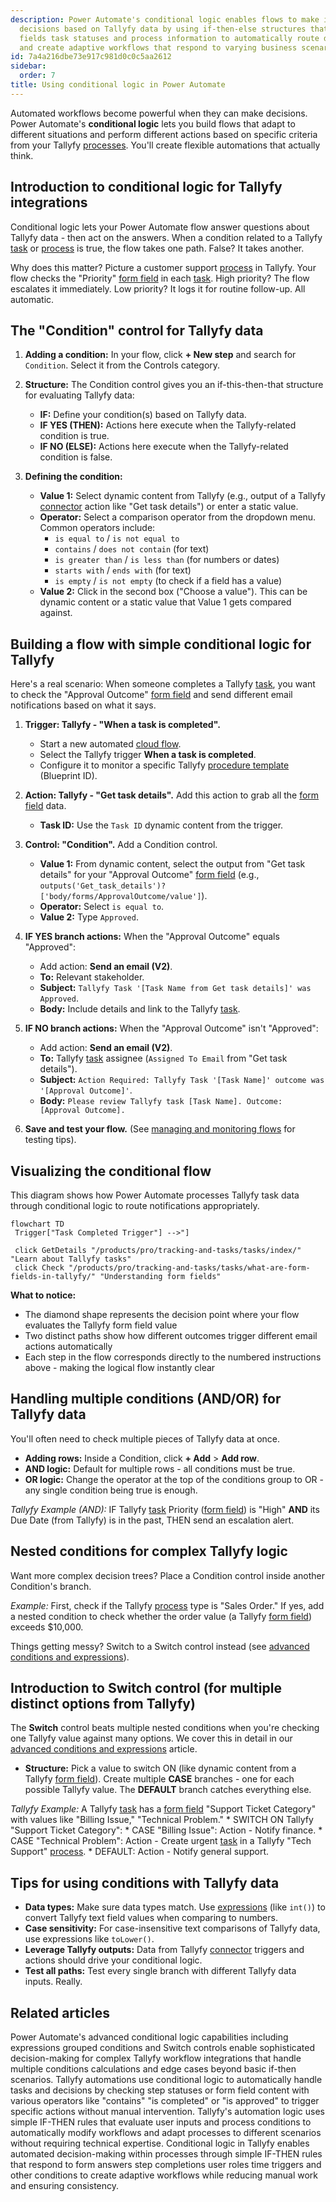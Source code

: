 ```yaml
---
description: Power Automate's conditional logic enables flows to make intelligent
  decisions based on Tallyfy data by using if-then-else structures that evaluate form
  fields task statuses and process information to automatically route different actions
  and create adaptive workflows that respond to varying business scenarios.
id: 7a4a216dbe73e917c981d0c0c5aa2612
sidebar:
  order: 7
title: Using conditional logic in Power Automate
---
```



Automated workflows become powerful when they can make decisions. Power Automate's **conditional logic** lets you build flows that adapt to different situations and perform different actions based on specific criteria from your Tallyfy [processes](/products/pro/tracking-and-tasks/processes/). You'll create flexible automations that actually think.

## Introduction to conditional logic for Tallyfy integrations

Conditional logic lets your Power Automate flow answer questions about Tallyfy data - then act on the answers. When a condition related to a Tallyfy [task](/products/pro/tracking-and-tasks/tasks/) or [process](/products/pro/tracking-and-tasks/processes/) is true, the flow takes one path. False? It takes another.

Why does this matter? Picture a customer support [process](/products/pro/tracking-and-tasks/processes/) in Tallyfy. Your flow checks the "Priority" [form field](/products/pro/tracking-and-tasks/tasks/what-are-form-fields-in-tallyfy/) in each [task](/products/pro/tracking-and-tasks/tasks/). High priority? The flow escalates it immediately. Low priority? It logs it for routine follow-up. All automatic.

## The "Condition" control for Tallyfy data

<Steps>

1.  **Adding a condition:** In your flow, click **+ New step** and search for `Condition`. Select it from the Controls category.

2.  **Structure:** The Condition control gives you an if-this-then-that structure for evaluating Tallyfy data:
    *   **IF:** Define your condition(s) based on Tallyfy data.
    *   **IF YES (THEN):** Actions here execute when the Tallyfy-related condition is true.
    *   **IF NO (ELSE):** Actions here execute when the Tallyfy-related condition is false.



3.  **Defining the condition:**
    *   **Value 1:** Select dynamic content from Tallyfy (e.g., output of a Tallyfy [connector](/products/pro/integrations/middleware/power-automate/how-can-i-integrate-tallyfy-with-microsoft-power-automate/) action like "Get task details") or enter a static value.
    *   **Operator:** Select a comparison operator from the dropdown menu. Common operators include:
        *   `is equal to` / `is not equal to`
        *   `contains` / `does not contain` (for text)
        *   `is greater than` / `is less than` (for numbers or dates)
        *   `starts with` / `ends with` (for text)
        *   `is empty` / `is not empty` (to check if a field has a value)
    *   **Value 2:** Click in the second box ("Choose a value"). This can be dynamic content or a static value that Value 1 gets compared against.

</Steps>

## Building a flow with simple conditional logic for Tallyfy

Here's a real scenario: When someone completes a Tallyfy [task](/products/pro/tracking-and-tasks/tasks/), you want to check the "Approval Outcome" [form field](/products/pro/tracking-and-tasks/tasks/what-are-form-fields-in-tallyfy/) and send different email notifications based on what it says.

<Steps>

1.  **Trigger: Tallyfy - "When a task is completed".**
    *   Start a new automated [cloud flow](/products/pro/integrations/middleware/power-automate/understanding-power-automate-basics/).
    *   Select the Tallyfy trigger **When a task is completed**.
    *   Configure it to monitor a specific Tallyfy [procedure template](/products/pro/documenting/templates/) (Blueprint ID).

2.  **Action: Tallyfy - "Get task details".**
    Add this action to grab all the [form field](/products/pro/tracking-and-tasks/tasks/what-are-form-fields-in-tallyfy/) data.
    *   **Task ID:** Use the `Task ID` dynamic content from the trigger.

3.  **Control: "Condition".**
    Add a Condition control.
    *   **Value 1:** From dynamic content, select the output from "Get task details" for your "Approval Outcome" [form field](/products/pro/tracking-and-tasks/tasks/what-are-form-fields-in-tallyfy/) (e.g., `outputs('Get_task_details')?['body/forms/ApprovalOutcome/value']`).
    *   **Operator:** Select `is equal to`.
    *   **Value 2:** Type `Approved`.



4.  **IF YES branch actions:**
    When the "Approval Outcome" equals "Approved":
    *   Add action: **Send an email (V2)**.
    *   **To:** Relevant stakeholder.
    *   **Subject:** `Tallyfy Task '[Task Name from Get task details]' was Approved`.
    *   **Body:** Include details and link to the Tallyfy [task](/products/pro/tracking-and-tasks/tasks/).

5.  **IF NO branch actions:**
    When the "Approval Outcome" isn't "Approved":
    *   Add action: **Send an email (V2)**.
    *   **To:** Tallyfy [task](/products/pro/tracking-and-tasks/tasks/) assignee (`Assigned To Email` from "Get task details").
    *   **Subject:** `Action Required: Tallyfy Task '[Task Name]' outcome was '[Approval Outcome]'`.
    *   **Body:** `Please review Tallyfy task [Task Name]. Outcome: [Approval Outcome].`

6.  **Save and test your flow.** (See [managing and monitoring flows](/products/pro/integrations/middleware/power-automate/managing-and-monitoring-power-automate-flows/) for testing tips).

</Steps>

## Visualizing the conditional flow

This diagram shows how Power Automate processes Tallyfy task data through conditional logic to route notifications appropriately.

```mermaid
flowchart TD
 Trigger["Task Completed Trigger"] -->"]
 
 click GetDetails "/products/pro/tracking-and-tasks/tasks/index/" "Learn about Tallyfy tasks"
 click Check "/products/pro/tracking-and-tasks/tasks/what-are-form-fields-in-tallyfy/" "Understanding form fields"
```

**What to notice:**
- The diamond shape represents the decision point where your flow evaluates the Tallyfy form field value
- Two distinct paths show how different outcomes trigger different email actions automatically
- Each step in the flow corresponds directly to the numbered instructions above - making the logical flow instantly clear

## Handling multiple conditions (AND/OR) for Tallyfy data

You'll often need to check multiple pieces of Tallyfy data at once.

*   **Adding rows:** Inside a Condition, click **+ Add** > **Add row**.
*   **AND logic:** Default for multiple rows - all conditions must be true.
*   **OR logic:** Change the operator at the top of the conditions group to OR - any single condition being true is enough.

*Tallyfy Example (AND):* IF Tallyfy [task](/products/pro/tracking-and-tasks/tasks/) Priority ([form field](/products/pro/tracking-and-tasks/tasks/what-are-form-fields-in-tallyfy/)) is "High" **AND** its Due Date (from Tallyfy) is in the past, THEN send an escalation alert.

## Nested conditions for complex Tallyfy logic

Want more complex decision trees? Place a Condition control inside another Condition's branch.

*Example:* First, check if the Tallyfy [process](/products/pro/tracking-and-tasks/processes/) type is "Sales Order." If yes, add a nested condition to check whether the order value (a Tallyfy [form field](/products/pro/tracking-and-tasks/tasks/what-are-form-fields-in-tallyfy/)) exceeds $10,000.

Things getting messy? Switch to a Switch control instead (see [advanced conditions and expressions](/products/pro/integrations/middleware/power-automate/advanced-conditions-and-expressions/)).

## Introduction to Switch control (for multiple distinct options from Tallyfy)

The **Switch** control beats multiple nested conditions when you're checking one Tallyfy value against many options. We cover this in detail in our [advanced conditions and expressions](/products/pro/integrations/middleware/power-automate/advanced-conditions-and-expressions/) article.

*   **Structure:** Pick a value to switch ON (like dynamic content from a Tallyfy [form field](/products/pro/tracking-and-tasks/tasks/what-are-form-fields-in-tallyfy/)). Create multiple **CASE** branches - one for each possible Tallyfy value. The **DEFAULT** branch catches everything else.

*Tallyfy Example:* A Tallyfy [task](/products/pro/tracking-and-tasks/tasks/) has a [form field](/products/pro/tracking-and-tasks/tasks/what-are-form-fields-in-tallyfy/) "Support Ticket Category" with values like "Billing Issue," "Technical Problem."
    *   SWITCH ON Tallyfy "Support Ticket Category":
        *   CASE "Billing Issue": Action - Notify finance.
        *   CASE "Technical Problem": Action - Create urgent [task](/products/pro/tracking-and-tasks/tasks/) in a Tallyfy "Tech Support" [process](/products/pro/tracking-and-tasks/processes/).
        *   DEFAULT: Action - Notify general support.

## Tips for using conditions with Tallyfy data

*   **Data types:** Make sure data types match. Use [expressions](/products/pro/integrations/middleware/power-automate/advanced-conditions-and-expressions/) (like `int()`) to convert Tallyfy text field values when comparing to numbers.
*   **Case sensitivity:** For case-insensitive text comparisons of Tallyfy data, use expressions like `toLower()`.
*   **Leverage Tallyfy outputs:** Data from Tallyfy [connector](/products/pro/integrations/middleware/power-automate/how-can-i-integrate-tallyfy-with-microsoft-power-automate/) triggers and actions should drive your conditional logic.
*   **Test all paths:** Test every single branch with different Tallyfy data inputs. Really.


## Related articles
<CardGrid>
<LinkTitleCard header="<b>Power Automate > Advanced conditions and expressions in Power Automate</b>" href="/products/pro/integrations/middleware/power-automate/advanced-conditions-and-expressions/" > Power Automate's advanced conditional logic capabilities including expressions grouped conditions and Switch controls enable sophisticated decision-making for complex Tallyfy workflow integrations that handle multiple conditions calculations and edge cases beyond basic if-then scenarios. </LinkTitleCard>
<LinkTitleCard header="<b>Conditionals > Conditionals (IF) explained</b>" href="/products/pro/documenting/templates/automations/conditionals/conditionals-explained/" > Tallyfy automations use conditional logic to automatically handle tasks and decisions by checking step statuses or form field content with various operators like "contains" "is completed" or "is approved" to trigger specific actions without manual intervention. </LinkTitleCard>
<LinkTitleCard header="<b>Automations > Logic operations explained</b>" href="/products/pro/documenting/templates/automations/logic-explained/" > Tallyfy's automation logic uses simple IF-THEN rules that evaluate user inputs and process conditions to automatically modify workflows and adapt processes to different scenarios without requiring technical expertise. </LinkTitleCard>
<LinkTitleCard header="<b>Automations > Conditionals</b>" href="/products/pro/documenting/templates/automations/conditionals/" > Conditional logic in Tallyfy enables automated decision-making within processes through simple IF-THEN rules that respond to form answers step completions user roles time triggers and other conditions to create adaptive workflows while reducing manual work and ensuring consistency. </LinkTitleCard>
</CardGrid>